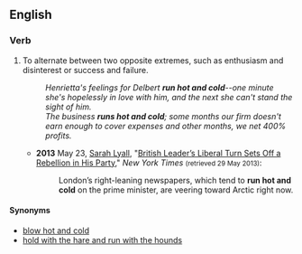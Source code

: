 ==English==

===Verb===
{{head|en|verb|head=[[run]] [[hot]] and [[cold]]}}

# {{context|idiomatic|lang=en}} To alternate between two opposite extremes, such as enthusiasm and disinterest or success and failure.
#: ''Henrietta's feelings for Delbert '''run hot and cold'''--one minute she's hopelessly in love with him, and the next she can't stand the sight of him.''
#: ''The business '''runs hot and cold'''; some months our firm doesn't earn enough to cover expenses and other months, we net 400% profits.''
#* '''2013''' May 23, [[w:Sarah Lyall|Sarah Lyall]], "[http://www.nytimes.com/2013/05/24/world/europe/british-leader-david-cameron-faces-rebellion-in-his-party.html?pagewanted=all&_r=0 British Leader’s Liberal Turn Sets Off a Rebellion in His Party]," ''New York Times'' <small>(retrieved 29 May 2013)</small>:
#*: London’s right-leaning newspapers, which tend to '''run hot and cold''' on the prime minister, are veering toward Arctic right now.

====Synonyms====
* [[blow hot and cold]]
* [[hold with the hare and run with the hounds]]
